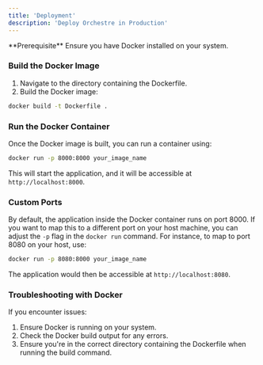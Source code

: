 ```yaml
---
title: 'Deployment'
description: 'Deploy Orchestre in Production'
---
```


<Info>
  **Prerequisite** Ensure you have Docker installed on your system.
</Info>


### Build the Docker Image

1. Navigate to the directory containing the Dockerfile.
2. Build the Docker image:

```bash
docker build -t Dockerfile .
```


### Run the Docker Container

Once the Docker image is built, you can run a container using:

```bash
docker run -p 8000:8000 your_image_name
```

This will start the application, and it will be accessible at `http://localhost:8000`.

### Custom Ports

By default, the application inside the Docker container runs on port 8000. If you want to map this to a different port on your host machine, you can adjust the `-p` flag in the `docker run` command. For instance, to map to port 8080 on your host, use:

```bash
docker run -p 8080:8000 your_image_name
```

The application would then be accessible at `http://localhost:8080`.

### Troubleshooting with Docker

If you encounter issues:

1. Ensure Docker is running on your system.
2. Check the Docker build output for any errors.
3. Ensure you're in the correct directory containing the Dockerfile when running the build command.
